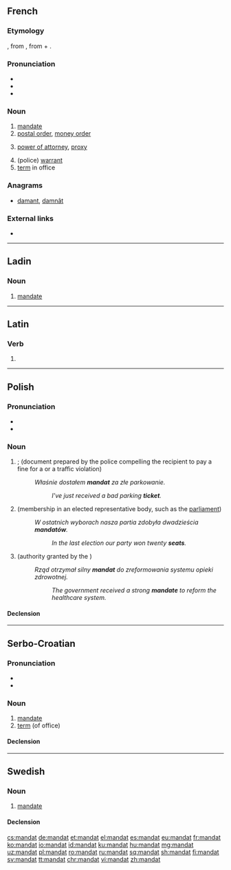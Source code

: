 {{also|Mandat|mandát|mandât}}
==French==

===Etymology===
{{borrowing|la|mandātum|lang=fr}}, from {{term|mandō||put in one's hands, command}}, from {{etyl|ine-pro|fr}} {{m|ine-pro|*man-||hand}} + {{m|ine-pro|*dhē-||put}}.

===Pronunciation===
* {{IPA|/mãda/|lang=fr}}
* {{audio|Fr-mandat.ogg|audio|lang=fr}}
* {{hyphenation|man|dat|lang=fr}}

===Noun===
{{fr-noun|m}}

# [[mandate]]
# [[postal order]], [[money order]]
# {{context|legal|lang=fr}} [[power of attorney]], [[proxy]]
# (police) [[warrant]]
# [[term]] in office

===Anagrams===
* [[damant#French|damant]], [[damnât#French|damnât]]

===External links===
* {{R:TLFi}}

----

==Ladin==

===Noun===
{{lld-noun|m|mandac}}

# [[mandate]]

----

==Latin==

===Verb===
{{la-verb-form|mandat}}

# {{inflection of|mandō||3|s|pres|actv|indc|lang=la}}

----

==Polish==

===Pronunciation===
* {{pl-IPA-auto}}
* {{audio|Pl-mandat.ogg|Audio|lang=pl}}

===Noun===
{{pl-noun|m-in}}

# {{l/en|ticket}}; {{l/en|fine}} (document prepared by the police compelling the recipient to pay a fine for a {{l/en|misdemeanor}} or a traffic violation)
#:''Właśnie dostałem '''mandat''' za złe parkowanie.''
#::''I've just received a bad parking '''ticket'''.''
# {{label|pl|politics}} {{l/en|seat}} (membership in an elected representative body, such as the [[parliament]])
#:''W ostatnich wyborach nasza partia zdobyła dwadzieścia '''mandatów'''.''
#::''In the last election our party won twenty '''seats'''.''
# {{label|pl|politics|rare|singular only}} {{l/en|mandate}} (authority granted by the {{l/en|electorate}})
#:''Rząd otrzymał silny '''mandat''' do zreformowania systemu opieki zdrowotnej.''
#::''The government received a strong '''mandate''' to reform the healthcare system.''

====Declension====
{{pl-decl-noun-masc-inani|manda|t|u}}

----

==Serbo-Croatian==

===Pronunciation===
* {{IPA|/mǎndaːt/|lang=sh}}
* {{hyphenation|man|dat|lang=sh}}

===Noun===
{{sh-noun|g=m|head=màndāt|r|мандат|ма̀нда̄т}}

# [[mandate]]
# [[term]] (of office)

====Declension====
{{sh-decl-noun
|màndāt|mandati
|mandáta|mandata
|mandatu|mandatima
|mandat|mandate
|mandate|mandati
|mandatu|mandatima
|mandatom|mandatima}}

----

==Swedish==

===Noun===
{{sv-noun|n}}

# [[mandate]]

====Declension====
{{sv-noun-n-zero}}

[[cs:mandat]]
[[de:mandat]]
[[et:mandat]]
[[el:mandat]]
[[es:mandat]]
[[eu:mandat]]
[[fr:mandat]]
[[ko:mandat]]
[[io:mandat]]
[[id:mandat]]
[[ku:mandat]]
[[hu:mandat]]
[[mg:mandat]]
[[uz:mandat]]
[[pl:mandat]]
[[ro:mandat]]
[[ru:mandat]]
[[sq:mandat]]
[[sh:mandat]]
[[fi:mandat]]
[[sv:mandat]]
[[tt:mandat]]
[[chr:mandat]]
[[vi:mandat]]
[[zh:mandat]]